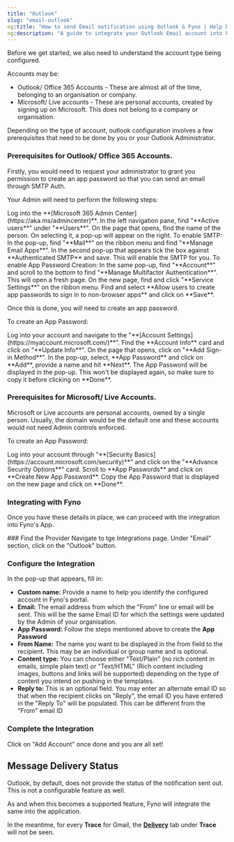 ```yaml
---
title: "Outlook"
slug: "email-outlook"
og:title: "How to send Email notification using Outlook & Fyno | Help Document"
og:description: "A guide to integrate your Outlook Email account into Fyno."
---
```


Before we get started, we also need to understand the account type being configured.

Accounts may be:

- Outlook/ Office 365 Accounts - These are almost all of the time, belonging to an organisation or company.
- Microsoft/ Live accounts - These are personal accounts, created by signing up on Microsoft. This does not belong to a company or organisation.

Depending on the type of account, outlook configuration involves a few prerequisites that need to be done by you or your Outlook Administrator.

### Prerequisites for Outlook/ Office 365 Accounts.

Firstly, you would need to request your administrator to grant you permission to create an app password so that you can send an email through SMTP Auth.

Your Admin will need to perform the following steps:

<Steps>
  <Step>Log into the **[Microsoft 365 Admin Center](https://aka.ms/admincenter)**.</Step>
  <Step>In the left navigation pane, find "**Active users**" under "**Users**". On the page that opens, find the name of the person. On selecting it, a pop-up will appear on the right.</Step>
  <Step>
    To enable SMTP:
    <Steps>
      <Step>In the pop-up, find "**Mail**" on the ribbon menu and find "**Manage Email Apps**".</Step>
      <Step>In the second pop-up that appears tick the box against **Authenticated SMTP** and save.</Step>
      <Step>This will enable the SMTP for you.</Step>
    </Steps>
  </Step>
  <Step>
    To enable App Password Creation:
    <Steps>
      <Step>In the same pop-up, find "**Account**" and scroll to the bottom to find "**Manage Multifactor Authentication**". This will open a fresh page.</Step>
      <Step>On the new page, find and click "**Service Settings**" on the ribbon menu. Find and select **Allow users to create app passwords to sign in to non-browser apps** and click on **Save**.</Step>
    </Steps>
  </Step>
</Steps>

Once this is done, you will need to create an app password.

To create an App Password:

<Steps>
  <Step>Log into your account and navigate to the "**[Account Settings](https://myaccount.microsoft.com/)**". Find the **Account Info** card and click on "**Update Info**".</Step>
  <Step>On the page that opens, click on "**Add Sign-in Method**". In the pop-up, select, **App Password** and click on **Add**, provide a name and hit **Next**.</Step>
  <Step>The App Password will be displayed in the pop-up. This won't be displayed again, so make sure to copy it before clicking on **Done**.</Step>
</Steps>

### Prerequisites for Microsoft/ Live Accounts.

Microsoft or Live accounts are personal accounts, owned by a single person. Usually, the domain would be the default one and these accounts would not need Admin controls enforced.

To create an App Password:

<Steps>
  <Step>Log into your account through "**[Security Basics](https://account.microsoft.com/security)**" and click on the "**Advance Security Options**" card.</Step>
  <Step>Scroll to **App Passwords** and click on **Create New App Password**.</Step>
  <Step>Copy the App Password that is displayed on the new page and click on **Done**.</Step>
</Steps>

### Integrating with Fyno

Once you have these details in place, we can proceed with the integration into Fyno's App.

<Steps>
### Find the Provider
Navigate to tge Integrations page. Under "Email" section, click on the "Outlook" button.

### Configure the Integration

In the pop-up that appears, fill in:

- **Custom name:** Provide a name to help you identify the configured account in Fyno's portal.
- **Email:** The email address from which the "From" line or email will be sent. This will be the same Email ID for which the settings were updated by the Admin of your organisation.
- **App Password:** Follow the steps mentioned above to create the **App Password**
- **From Name:** The name you want to be displayed in the from field to the recipient. This may be an individual or group name and is optional.
- **Content type:** You can choose either "Text/Plain" (no rich content in emails, simple plain text) or "Text/HTML" (Rich content including images, buttons and links will be supported) depending on the type of content you intend on pushing in the templates.
- **Reply to:** This is an optional field. You may enter an alternate email ID so that when the recipient clicks on "Reply", the email ID you have entered in the "Reply To" will be populated. This can be different from the "From" email ID

### Complete the Integration

Click on "Add Account" once done and you are all set!

</Steps>

## Message Delivery Status

Outlook, by default, does not provide the status of the notification sent out. This is not a configurable feature as well.

As and when this becomes a supported feature, Fyno will integrate the same into the application.

In the meantime, for every **Trace** for Gmail, the **[Delivery](https://docs.fyno.io/docs/log-details-delivery)** tab under **Trace** will not be seen.
